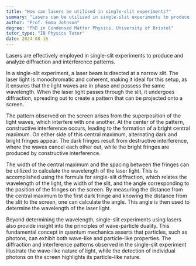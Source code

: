 ```yaml
---
title: "How can lasers be utilised in single-slit experiments?"
summary: "Lasers can be utilised in single-slit experiments to produce and study diffraction and interference patterns."
author: "Prof. Emma Johnson"
degree: "PhD in Condensed Matter Physics, University of Bristol"
tutor_type: "IB Physics Tutor"
date: 2024-08-16
---
```


Lasers are effectively employed in single-slit experiments to produce and analyze diffraction and interference patterns.

In a single-slit experiment, a laser beam is directed at a narrow slit. The laser light is monochromatic and coherent, making it ideal for this setup, as it ensures that the light waves are in phase and possess the same wavelength. When the laser light passes through the slit, it undergoes diffraction, spreading out to create a pattern that can be projected onto a screen.

The pattern observed on the screen arises from the superposition of the light waves, which interfere with one another. At the center of the pattern, constructive interference occurs, leading to the formation of a bright central maximum. On either side of this central maximum, alternating dark and bright fringes appear. The dark fringes result from destructive interference, where the waves cancel each other out, while the bright fringes are produced by constructive interference.

The width of the central maximum and the spacing between the fringes can be utilized to calculate the wavelength of the laser light. This is accomplished using the formula for single-slit diffraction, which relates the wavelength of the light, the width of the slit, and the angle corresponding to the position of the fringes on the screen. By measuring the distance from the central maximum to the first dark fringe and knowing the distance from the slit to the screen, one can calculate the angle. This angle is then used to determine the wavelength of the laser light.

Beyond determining the wavelength, single-slit experiments using lasers also provide insight into the principles of wave-particle duality. This fundamental concept in quantum mechanics asserts that particles, such as photons, can exhibit both wave-like and particle-like properties. The diffraction and interference patterns observed in the single-slit experiment illustrate the wave-like nature of light, while the detection of individual photons on the screen highlights its particle-like nature.
    